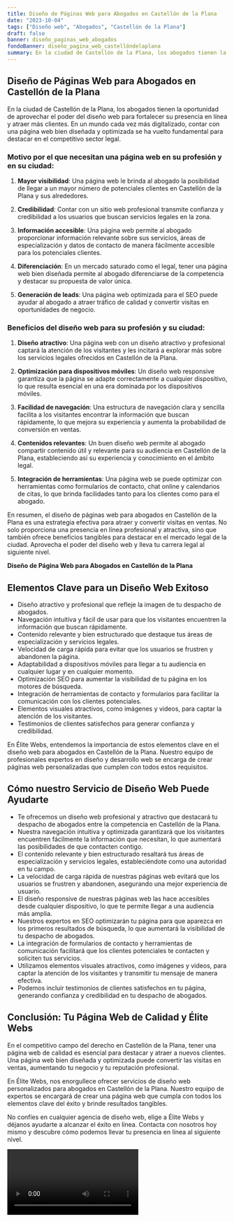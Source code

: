 ```yaml
---
title: Diseño de Páginas Web para Abogados en Castellón de la Plana
date: "2023-10-04"
tags: ["Diseño web", "Abogados", "Castellón de la Plana"]
draft: false
banner: diseño_paginas_web_abogados
fondoBanner: diseño_pagina_web_castellóndelaplana
summary: En la ciudad de Castellón de la Plana, los abogados tienen la oportunidad de aprovechar el poder del diseño web para fortalecer su presencia en línea y atraer más clientes. En un mundo cada vez más digitalizado, contar con una página web bien diseñada y optimizada se ha vuelto fundamental para destacar en el competitivo sector legal.
---
```



## Diseño de Páginas Web para Abogados en Castellón de la Plana

En la ciudad de Castellón de la Plana, los abogados tienen la oportunidad de aprovechar el poder del diseño web para fortalecer su presencia en línea y atraer más clientes. En un mundo cada vez más digitalizado, contar con una página web bien diseñada y optimizada se ha vuelto fundamental para destacar en el competitivo sector legal.

### Motivo por el que necesitan una página web en su profesión y en su ciudad:

1. **Mayor visibilidad**: Una página web le brinda al abogado la posibilidad de llegar a un mayor número de potenciales clientes en Castellón de la Plana y sus alrededores.

2. **Credibilidad**: Contar con un sitio web profesional transmite confianza y credibilidad a los usuarios que buscan servicios legales en la zona.

3. **Información accesible**: Una página web permite al abogado proporcionar información relevante sobre sus servicios, áreas de especialización y datos de contacto de manera fácilmente accesible para los potenciales clientes.

4. **Diferenciación**: En un mercado saturado como el legal, tener una página web bien diseñada permite al abogado diferenciarse de la competencia y destacar su propuesta de valor única.

5. **Generación de leads**: Una página web optimizada para el SEO puede ayudar al abogado a atraer tráfico de calidad y convertir visitas en oportunidades de negocio.

### Beneficios del diseño web para su profesión y su ciudad:

1. **Diseño atractivo**: Una página web con un diseño atractivo y profesional captará la atención de los visitantes y les incitará a explorar más sobre los servicios legales ofrecidos en Castellón de la Plana.

2. **Optimización para dispositivos móviles**: Un diseño web responsive garantiza que la página se adapte correctamente a cualquier dispositivo, lo que resulta esencial en una era dominada por los dispositivos móviles.

3. **Facilidad de navegación**: Una estructura de navegación clara y sencilla facilita a los visitantes encontrar la información que buscan rápidamente, lo que mejora su experiencia y aumenta la probabilidad de conversión en ventas.

4. **Contenidos relevantes**: Un buen diseño web permite al abogado compartir contenido útil y relevante para su audiencia en Castellón de la Plana, estableciendo así su experiencia y conocimiento en el ámbito legal.

5. **Integración de herramientas**: Una página web se puede optimizar con herramientas como formularios de contacto, chat online y calendarios de citas, lo que brinda facilidades tanto para los clientes como para el abogado.

En resumen, el diseño de páginas web para abogados en Castellón de la Plana es una estrategia efectiva para atraer y convertir visitas en ventas. No solo proporciona una presencia en línea profesional y atractiva, sino que también ofrece beneficios tangibles para destacar en el mercado legal de la ciudad. Aprovecha el poder del diseño web y lleva tu carrera legal al siguiente nivel.

<GifSeo />

<Cta />

**Diseño de Página Web para Abogados en Castellón de la Plana**

## Elementos Clave para un Diseño Web Exitoso

- Diseño atractivo y profesional que refleje la imagen de tu despacho de abogados.
- Navegación intuitiva y fácil de usar para que los visitantes encuentren la información que buscan rápidamente.
- Contenido relevante y bien estructurado que destaque tus áreas de especialización y servicios legales.
- Velocidad de carga rápida para evitar que los usuarios se frustren y abandonen la página.
- Adaptabilidad a dispositivos móviles para llegar a tu audiencia en cualquier lugar y en cualquier momento.
- Optimización SEO para aumentar la visibilidad de tu página en los motores de búsqueda.
- Integración de herramientas de contacto y formularios para facilitar la comunicación con los clientes potenciales.
- Elementos visuales atractivos, como imágenes y videos, para captar la atención de los visitantes.
- Testimonios de clientes satisfechos para generar confianza y credibilidad.

En Élite Webs, entendemos la importancia de estos elementos clave en el diseño web para abogados en Castellón de la Plana. Nuestro equipo de profesionales expertos en diseño y desarrollo web se encarga de crear páginas web personalizadas que cumplen con todos estos requisitos.

## Cómo nuestro Servicio de Diseño Web Puede Ayudarte

- Te ofrecemos un diseño web profesional y atractivo que destacará tu despacho de abogados entre la competencia en Castellón de la Plana.
- Nuestra navegación intuitiva y optimizada garantizará que los visitantes encuentren fácilmente la información que necesitan, lo que aumentará las posibilidades de que contacten contigo.
- El contenido relevante y bien estructurado resaltará tus áreas de especialización y servicios legales, estableciéndote como una autoridad en tu campo.
- La velocidad de carga rápida de nuestras páginas web evitará que los usuarios se frustren y abandonen, asegurando una mejor experiencia de usuario.
- El diseño responsive de nuestras páginas web las hace accesibles desde cualquier dispositivo, lo que te permite llegar a una audiencia más amplia.
- Nuestros expertos en SEO optimizarán tu página para que aparezca en los primeros resultados de búsqueda, lo que aumentará la visibilidad de tu despacho de abogados.
- La integración de formularios de contacto y herramientas de comunicación facilitará que los clientes potenciales te contacten y soliciten tus servicios.
- Utilizamos elementos visuales atractivos, como imágenes y videos, para captar la atención de los visitantes y transmitir tu mensaje de manera efectiva.
- Podemos incluir testimonios de clientes satisfechos en tu página, generando confianza y credibilidad en tu despacho de abogados.

## Conclusión: Tu Página Web de Calidad y Élite Webs

En el competitivo campo del derecho en Castellón de la Plana, tener una página web de calidad es esencial para destacar y atraer a nuevos clientes. Una página web bien diseñada y optimizada puede convertir las visitas en ventas, aumentando tu negocio y tu reputación profesional.

En Élite Webs, nos enorgullece ofrecer servicios de diseño web personalizados para abogados en Castellón de la Plana. Nuestro equipo de expertos se encargará de crear una página web que cumpla con todos los elementos clave del éxito y brinde resultados tangibles.

No confíes en cualquier agencia de diseño web, elige a Élite Webs y déjanos ayudarte a alcanzar el éxito en línea. Contacta con nosotros hoy mismo y descubre cómo podemos llevar tu presencia en línea al siguiente nivel.

<Video />

<CtaBot job="Abogados" city="Castellón de la Plana" />

<Gmaps query="Castellón de la Plana+españa+maps" />
